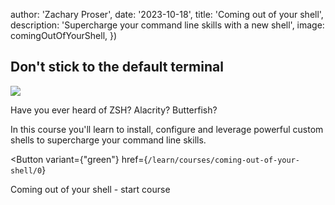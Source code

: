 

  author: 'Zachary Proser',
  date: '2023-10-18',
  title: 'Coming out of your shell', 
  description: 'Supercharge your command line skills with a new shell',
  image: comingOutOfYourShell, 
})


## Don&apos;t stick to the default terminal

<Image width={1200} height={600} src={comingOutOfYourShell2.src} />

Have you ever heard of ZSH? Alacrity? Butterfish? 

In this course you'll learn to install, configure and leverage powerful custom shells to supercharge your command line skills.

<Button 
  variant={"green"}
  href={`/learn/courses/coming-out-of-your-shell/0`}
>
Coming out of your shell - start course
</Button>

